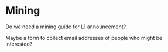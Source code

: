 # Mining

Do we need a mining guide for L1 announcement?

Maybe a form to collect email addresses of people who might be interested?
